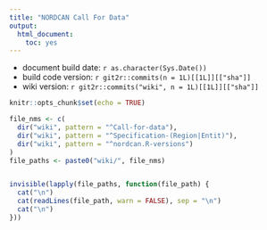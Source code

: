 ---
title: "NORDCAN Call For Data"
output: 
  html_document: 
    toc: yes
---

- document build date: `r as.character(Sys.Date())`
- build code version: `r git2r::commits(n = 1L)[[1L]][["sha"]]`
- wiki version: `r git2r::commits("wiki", n = 1L)[[1L]][["sha"]]`

```{r setup, include=FALSE}
knitr::opts_chunk$set(echo = TRUE)
```


```{r, echo = FALSE, results = "asis", warning = FALSE, message = FALSE}
file_nms <- c(
  dir("wiki", pattern = "^Call-for-data"),
  dir("wiki", pattern = "^Specification-(Region|Entit)"),
  dir("wiki", pattern = "^nordcan.R-versions")
)
file_paths <- paste0("wiki/", file_nms)


invisible(lapply(file_paths, function(file_path) {
  cat("\n")
  cat(readLines(file_path, warn = FALSE), sep = "\n")
  cat("\n")
}))
```

